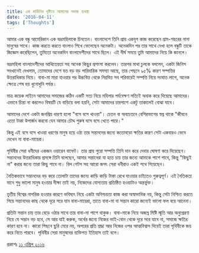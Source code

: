 ```yaml
---
title: এক মার্কিনির দৃষ্টিতে আমাদের সমাজ ব্যবস্থা
date: '2016-04-11'
tags: ['Thoughts']
---
```



আমার এক বন্ধু আমেরিকান এক ভদ্রমহিলাকে চিনতেন। বাংলাদেশে তিনি প্রায় একযুগ কাজ করেছেন গ্রাম-শহরের নানা মানুষের সাথে। কাজ করতে করতে বাংলাও শিখে ফেলেছেন অনেকটা। অনেকদিন পর তার সাথে দেখা হলে বন্ধুটি তাকে জিজ্ঞেস করেছিলেন, তুমিতো অনেকদিন বাংলাদেশীদের সাথে ছিলে। এই দীর্ঘ সময়ে তুমি আমাদের নিয়ে কি জানলে।

 

ভদ্রমহিলা বাংলাদেশীদের আথিতেয়তা সহ অনেক কিছুর প্রশংসা করলেন। তারপর মাথা চুলকে বললেন, একটা জিনিস সবখানেই দেখলাম, তোমাদের দেশে যত বড় বড় পারিবারিক সমস্যা আছে, তার পেছনে ৯৫% কারণ সম্পত্তির উত্তরাধিকার নিয়ে। বাবা-মা মারা যাওয়ার পর উচ্চবিত্ত থেকে নিম্নবিত্ত সব পরিবারেই সম্পত্তি নিয়ে সংঘাত লাগে, অনেক ক্ষেত্রে শেষ হয় খুনোখুনি পর্যন্ত।

 

মাত্র কয়েক লাইনে আমাদের সমাজের কঠিন একটি সত্য নিয়ে মহিলার পর্যবেক্ষণ সত্যিই অবাক করে দিয়েছে আমাদের। এভাবে চিন্তা না করলেও বিষয়টি যে বাড়িয়ে বলা হয়নি, সেটা আমাদের চারপাশে একটু তাকালেই বোঝা যাবে।

 

আমাদের দেশে একটা জনপ্রিয় ধারণা হলো "বসে বসে খাওয়া"। চেতন বা অবচেতনে বেশিরভাগের স্বপ্ন থাকে "জীবনে এতো টাকা উপার্জন করবো যেন আমার চৌদ্দ পুরুষ বসে বসে খেতে পারে।"

 

কিন্তু এই বসে বসে খাওয়া ধরণের মানুষ হয়ে ওঠা তার সন্তানদের জন্যে কতোবড়ো ক্ষতির কারণ সেটা একবারও ভেবে দেখেন না বাবা-মায়েরা।

 

পৃথিবীর সেরা ধনীদের একজন ওয়ারেন বাফেট। তার প্রায় পুরো সম্পত্তি তিনি দান করে দেবার ঘোষণা করে দিয়েছেন। সন্তানদের উত্তরাধিকার প্রসঙ্গে তিনি বলেছেন, আমার সন্তানেরা যা হতে চায় তার জন্যে আমাকে পাশে পাবে, কিন্তু "কিছুই না" করার জন্যে তারা কিছু পাবে না। বিল গেটস সহ আরো জগৎ সেরা ধনীরাও একই পথে গিয়েছেন।

 

নৈতিকভাবে সন্তানদের বড় করে তোলাটা তাদের জন্যে কাড়ি কাড়ি টাকা রেখে যাওয়ার চাইতেও গুরুত্বপূর্ণ। এই নৈতিকতা মানে শুধু ভালো মানুষ হওয়ার দীক্ষা তাই নয়, নিজেদের যোগ্যতায় প্রতিষ্ঠিত হওয়াটাও অন্তর্ভুক্ত।

 

তৃতীয় বিশ্বের নাগরিক হওয়ার কারণে ভবিষ্যৎ নিয়ে একটা অনিশ্চয়তা কাজ করা অস্বাভাবিক নয়, কিন্তু সেটা নিশ্চিত করতে গিয়ে সন্তানদের কাছ থেকে দূরে সরে যান বাবা-মায়েরা, তাতে বাবা-মা বা সন্তান কারো জন্যেই ভালো ফল বয়ে আনেনা।

 

প্রতিটা সন্তান চায় তার বেড়ে ওঠার সাথে তার বাবা-মা পাশে থাকুক। বাবা-মাকে নিয়ে অজস্র মিষ্টি স্মৃতি আর অনুপ্রেরণা নিয়ে যে সন্তান বড় হবে, সে আর যাই করুক, অর্থের জন্যে নিজের ভাই-বোন থেকে দূরে সরে যাবে না, সমাজে ক্ষতির কারণ হবে না। কারো পিছনে ছুরি মেরে নয়, অপরের প্রতি শ্রদ্ধা আর নিজের ওপর আত্মবিশ্বাস দিয়েই তারা পৃথিবীকে জয় করে নিতে পারবে। পৃথিবীর সেরা মানুষদের ব্যক্তিগত ইতিহাস তাই বলে।

 

প্রকাশঃ [১১ এপ্রিল ২০১৬](https://www.facebook.com/ashraful.alam/posts/10153381979050583)
